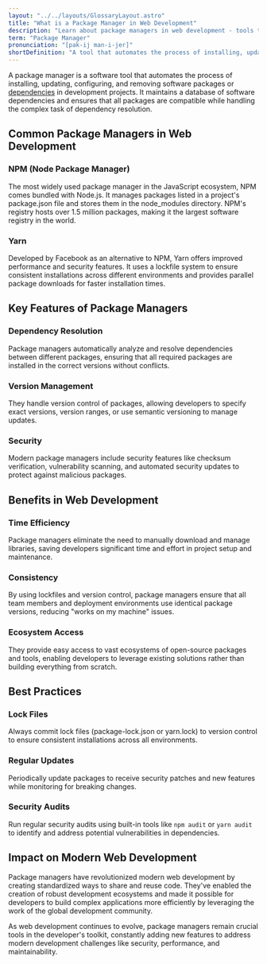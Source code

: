 ```yaml
---
layout: "../../layouts/GlossaryLayout.astro"
title: "What is a Package Manager in Web Development"
description: "Learn about package managers in web development - tools that automate the process of installing, updating, and managing software dependencies and libraries in your projects."
term: "Package Manager"
pronunciation: "[pak-ij man-i-jer]"
shortDefinition: "A tool that automates the process of installing, updating, configuring, and removing software dependencies in development projects."
---
```


A package manager is a software tool that automates the process of installing, updating, configuring, and removing software packages or [dependencies](/glossary/dependencies) in development projects. It maintains a database of software dependencies and ensures that all packages are compatible while handling the complex task of dependency resolution.

## Common Package Managers in Web Development

### NPM (Node Package Manager)
The most widely used package manager in the JavaScript ecosystem, NPM comes bundled with Node.js. It manages packages listed in a project's package.json file and stores them in the node_modules directory. NPM's registry hosts over 1.5 million packages, making it the largest software registry in the world.

### Yarn
Developed by Facebook as an alternative to NPM, Yarn offers improved performance and security features. It uses a lockfile system to ensure consistent installations across different environments and provides parallel package downloads for faster installation times.

## Key Features of Package Managers

### Dependency Resolution
Package managers automatically analyze and resolve dependencies between different packages, ensuring that all required packages are installed in the correct versions without conflicts.

### Version Management
They handle version control of packages, allowing developers to specify exact versions, version ranges, or use semantic versioning to manage updates.

### Security
Modern package managers include security features like checksum verification, vulnerability scanning, and automated security updates to protect against malicious packages.

## Benefits in Web Development

### Time Efficiency
Package managers eliminate the need to manually download and manage libraries, saving developers significant time and effort in project setup and maintenance.

### Consistency
By using lockfiles and version control, package managers ensure that all team members and deployment environments use identical package versions, reducing "works on my machine" issues.

### Ecosystem Access
They provide easy access to vast ecosystems of open-source packages and tools, enabling developers to leverage existing solutions rather than building everything from scratch.

## Best Practices

### Lock Files
Always commit lock files (package-lock.json or yarn.lock) to version control to ensure consistent installations across all environments.

### Regular Updates
Periodically update packages to receive security patches and new features while monitoring for breaking changes.

### Security Audits
Run regular security audits using built-in tools like `npm audit` or `yarn audit` to identify and address potential vulnerabilities in dependencies.

## Impact on Modern Web Development

Package managers have revolutionized modern web development by creating standardized ways to share and reuse code. They've enabled the creation of robust development ecosystems and made it possible for developers to build complex applications more efficiently by leveraging the work of the global development community.

As web development continues to evolve, package managers remain crucial tools in the developer's toolkit, constantly adding new features to address modern development challenges like security, performance, and maintainability.